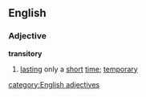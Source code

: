 ==English==
===Adjective===
'''transitory'''
# [[lasting]] only a [[short]] [[time]]; [[temporary]]
[[category:English adjectives]]